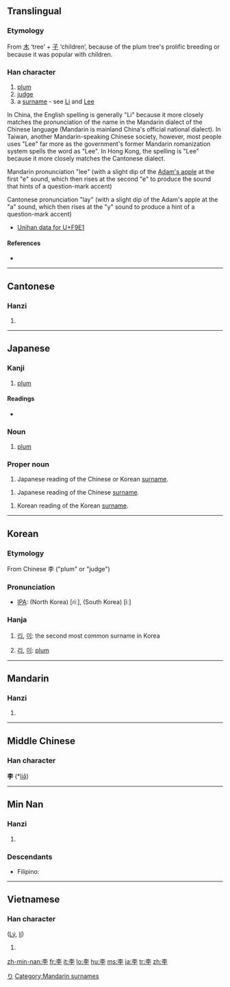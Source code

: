 {{also|李}}
==Translingual==

===Etymology===
From [[木]] ‘tree’ + [[子]] ‘children’, because of the plum tree's prolific breeding or because it was popular with children.

===Han character===
{{Han char|rn=75|rad=木|as=03|sn=7|four=4040<sub>7</sub>|canj=木弓木 (DND)}}

# [[plum]]
# [[judge]]
# a [[surname]] - see [[Li]] and [[Lee]]
In China, the English spelling is generally "Li" because it more closely matches the pronunciation of the name in the Mandarin dialect of the Chinese language (Mandarin is mainland China's official national dialect). In Taiwan, another Mandarin-speaking Chinese society, however, most people uses "Lee" far more as the government's former Mandarin romanization system spells the word as "Lee". In Hong Kong, the spelling is "Lee" because it more closely matches the Cantonese dialect.

Mandarin pronunciation
"lee" (with a slight dip of the [[Adam's apple]] at the first "e" sound, which then rises at the second "e" to produce the sound that hints of a question-mark accent)

Cantonese pronunciation
"lay" (with a slight dip of the Adam's apple at the "a" sound, which then rises at the "y" sound to produce a hint of a question-mark accent)

* [http://www.unicode.org/cgi-bin/GetUnihanData.pl?codepoint=F9E1 Unihan data for U+F9E1]

====References====
* {{Han ref|kx=0511.110|dkj=14459|dj=0895.090|hdz=21162.080|uh=674E|ud=26446|bh=A7F5|bd=42997}}

----

==Cantonese==

===Hanzi===
{{yue-hanzi|jyut=|y=lei5}}

# {{defn|Cantonese|sort=木03}}

----

==Japanese==

===Kanji===
{{ja-kanji|grade=|rs=木03}}

# [[plum]]

====Readings====
* {{ja-readings|on=[[り]] (ri)|kun=[[すもも]] (sumomo)}}

===Noun===
{{ja-noun|k|hira=すもも|rom=sumomo}}

# [[plum]]

===Proper noun===
{{ja-pos|k|proper|rom=Ri|kata=リ|hidx=り}}

# Japanese reading of the Chinese or Korean [[surname]].

{{ja-pos|k|proper|rom=Rī|kata=リー|hidx=りい}}

# Japanese reading of the Chinese [[surname]].

{{ja-pos|k|proper|rom=I|kata=イ|hidx=い}}

# Korean reading of the Korean [[surname]].

[[Category:Japanese proper nouns|り]]

----

==Korean==

===Etymology===
From Chinese 李 ("plum" or "judge")

===Pronunciation===
* [[IPA]]: (North Korea) [ɾiː], (South Korea) [iː]

===Hanja===
{{ko-hanja|hangeul=(NK) [[리]], (SK) [[이]]|eumhun=[[자두]](Jadu)|rv=[[Lee]], (NK) [[ri]], [[Rhee]], (SK) [[i]], [[I]]|mr=(NK) ri, (SK) i, Yi|y=(NK) li, (SK) i}}

# {{context|North Korea}} [[리]], {{context|South Korea}} [[이]]: the second most common surname in Korea
# {{context|North Korea}} [[리]], {{context|South Korea}} [[이]]: [[plum]]

----

==Mandarin==

===Hanzi===
{{cmn-hanzi|pin=[[lǐ]] ([[li3]])|wg=li<sup>3</sup>}}

# {{defn|Mandarin|sort=木03}}

[[Category:Mandarin surnames]]

----

==Middle Chinese==
===Han character===
'''李''' (*[[liə̌]])<!--note: asterisk indicates that this character appears more than four times in the Tang Dynasty corpus of literature-->

----

==Min Nan==

===Hanzi===
{{nan-hanzi|poj=Lí}}

# {{defn|Min Nan}}

===Descendants===
*{{context|Hokkien dialect}} Filipino: {{l|fil|Sy}}

----

==Vietnamese==

===Han character===
{{vi-hantu|rs=木03}} ([[Lý]], [[lí]])

# {{defn|Vietnamese}}

[[zh-min-nan:李]]
[[fr:李]]
[[it:李]]
[[lo:李]]
[[hu:李]]
[[ms:李]]
[[ja:李]]
[[tr:李]]
[[zh:李]]